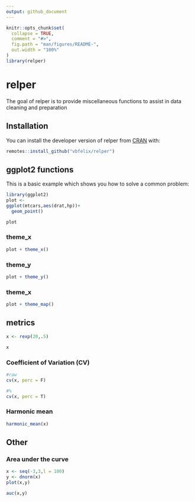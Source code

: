 ```yaml
---
output: github_document
---
```


<!-- README.md is generated from README.Rmd. Please edit that file -->

```r
knitr::opts_chunk$set(
  collapse = TRUE,
  comment = "#>",
  fig.path = "man/figures/README-",
  out.width = "100%"
)
library(relper)

```
# relper

The goal of relper is to provide miscellaneous functions to assist in data cleaning and preparation

## Installation

You can install the developer version of relper from [CRAN](https://CRAN.R-project.org) with:

``` r
remotes::install_github("vbfelix/relper")
```

## ggplot2 functions

This is a basic example which shows you how to solve a common problem:

```r
library(ggplot2)
plot <- 
ggplot(mtcars,aes(drat,hp))+
  geom_point()

plot
```

### theme_x

```r
plot + theme_x()
```

### theme_y

```r
plot + theme_y()
```

### theme_x

```r
plot + theme_map()
```


## metrics

```r

x <- rexp(20,.5)

x

```


### Coefficient of Variation (CV)

```r

#raw
cv(x, perc = F)

#%
cv(x, perc = T)

```

### Harmonic mean

```r

harmonic_mean(x)

```


## Other

### Area under the curve

```r
x <- seq(-3,3,l = 100)
y <- dnorm(x)
plot(x,y)
```


```r
auc(x,y)
```





